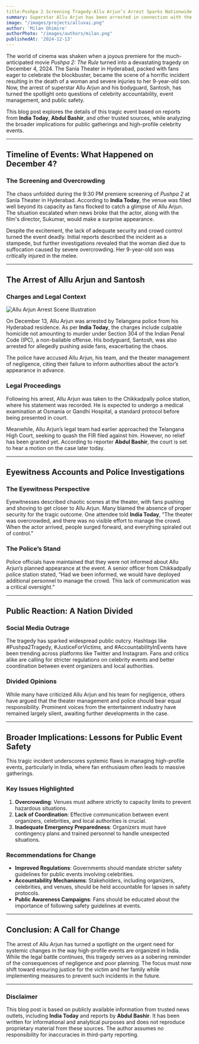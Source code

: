 ```yaml
---
title:Pushpa 2 Screening Tragedy-Allu Arjun’s Arrest Sparks Nationwide Debate on Celebrity Accountability and Event Safety
summary: Superstar Allu Arjun has been arrested in connection with the tragic death of a woman during the Pushpa 2 screening in Hyderabad. The incident has highlighted critical issues in event safety and crowd  management.
image: "/images/projects/alluvai.png"
author: 'Milan Ghimire'
authorPhoto: "/images/authors/milan.png"
publishedAt: '2024-12-13'
---
```

The world of cinema was shaken when a joyous premiere for the much-anticipated movie *Pushpa 2: The Rule* turned into a devastating tragedy on December 4, 2024. The Sania Theater in Hyderabad, packed with fans eager to celebrate the blockbuster, became the scene of a horrific incident resulting in the death of a woman and severe injuries to her 9-year-old son. Now, the arrest of superstar Allu Arjun and his bodyguard, Santosh, has turned the spotlight onto questions of celebrity accountability, event management, and public safety.

This blog post explores the details of this tragic event based on reports from **India Today**, **Abdul Bashir**, and other trusted sources, while analyzing the broader implications for public gatherings and high-profile celebrity events.

---

## Timeline of Events: What Happened on December 4?

### The Screening and Overcrowding

The chaos unfolded during the 9:30 PM premiere screening of *Pushpa 2* at Sania Theater in Hyderabad. According to **India Today**, the venue was filled well beyond its capacity as fans flocked to catch a glimpse of Allu Arjun. The situation escalated when news broke that the actor, along with the film's director, Sukumar, would make a surprise appearance.

Despite the excitement, the lack of adequate security and crowd control turned the event deadly. Initial reports described the incident as a stampede, but further investigations revealed that the woman died due to suffocation caused by severe overcrowding. Her 9-year-old son was critically injured in the melee.

---

## The Arrest of Allu Arjun and Santosh

### Charges and Legal Context
![Allu Arjun Arrest Scene Illustration](/images/projects/allunarrested.png "Illustration of Allu Arjun inspired custody scene")

On December 13, Allu Arjun was arrested by Telangana police from his Hyderabad residence. As per **India Today**, the charges include culpable homicide not amounting to murder under Section 304 of the Indian Penal Code (IPC), a non-bailable offense. His bodyguard, Santosh, was also arrested for allegedly pushing aside fans, exacerbating the chaos.

The police have accused Allu Arjun, his team, and the theater management of negligence, citing their failure to inform authorities about the actor’s appearance in advance.

### Legal Proceedings

Following his arrest, Allu Arjun was taken to the Chikkadpally police station, where his statement was recorded. He is expected to undergo a medical examination at Osmania or Gandhi Hospital, a standard protocol before being presented in court.

Meanwhile, Allu Arjun’s legal team had earlier approached the Telangana High Court, seeking to quash the FIR filed against him. However, no relief has been granted yet. According to reporter **Abdul Bashir**, the court is set to hear a motion on the case later today.

---

## Eyewitness Accounts and Police Investigations

### The Eyewitness Perspective

Eyewitnesses described chaotic scenes at the theater, with fans pushing and shoving to get closer to Allu Arjun. Many blamed the absence of proper security for the tragic outcome. One attendee told **India Today**, “The theater was overcrowded, and there was no visible effort to manage the crowd. When the actor arrived, people surged forward, and everything spiraled out of control.”

### The Police’s Stand

Police officials have maintained that they were not informed about Allu Arjun’s planned appearance at the event. A senior officer from Chikkadpally police station stated, “Had we been informed, we would have deployed additional personnel to manage the crowd. This lack of communication was a critical oversight.”

---

## Public Reaction: A Nation Divided

### Social Media Outrage

The tragedy has sparked widespread public outcry. Hashtags like #Pushpa2Tragedy, #JusticeForVictims, and #AccountabilityInEvents have been trending across platforms like Twitter and Instagram. Fans and critics alike are calling for stricter regulations on celebrity events and better coordination between event organizers and local authorities.

### Divided Opinions

While many have criticized Allu Arjun and his team for negligence, others have argued that the theater management and police should bear equal responsibility. Prominent voices from the entertainment industry have remained largely silent, awaiting further developments in the case.

---

## Broader Implications: Lessons for Public Event Safety

This tragic incident underscores systemic flaws in managing high-profile events, particularly in India, where fan enthusiasm often leads to massive gatherings. 

### Key Issues Highlighted

1. **Overcrowding**: Venues must adhere strictly to capacity limits to prevent hazardous situations.
2. **Lack of Coordination**: Effective communication between event organizers, celebrities, and local authorities is crucial.
3. **Inadequate Emergency Preparedness**: Organizers must have contingency plans and trained personnel to handle unexpected situations.

### Recommendations for Change

- **Improved Regulations**: Governments should mandate stricter safety guidelines for public events involving celebrities.
- **Accountability Mechanisms**: Stakeholders, including organizers, celebrities, and venues, should be held accountable for lapses in safety protocols.
- **Public Awareness Campaigns**: Fans should be educated about the importance of following safety guidelines at events.

---

## Conclusion: A Call for Change

The arrest of Allu Arjun has turned a spotlight on the urgent need for systemic changes in the way high-profile events are organized in India. While the legal battle continues, this tragedy serves as a sobering reminder of the consequences of negligence and poor planning. The focus must now shift toward ensuring justice for the victim and her family while implementing measures to prevent such incidents in the future.

---

### Disclaimer

This blog post is based on publicly available information from trusted news outlets, including **India Today** and reports by **Abdul Bashir**. It has been written for informational and analytical purposes and does not reproduce proprietary material from these sources. The author assumes no responsibility for inaccuracies in third-party reporting.